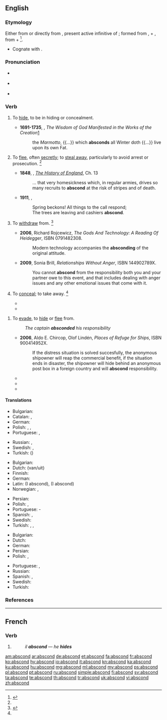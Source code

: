 ==English==

===Etymology===
Either from {{etyl|frm|en}} {{term|abscondre|lang=frm}} or directly from {{etyl|la|en}} {{term|abscondere|lang=la}}, present active infinitive of {{m|la|abscondō||hide}}; formed from {{term|abs|lang=la}}, {{term|ab||away|lang=la}} + {{m|la|condō||put together, store}}, from {{term|con||together|lang=la}} + {{m|la|dō||put}}<ref>{{R:CDOE|page=4}}</ref>.
* Cognate with {{term|sconce||a type of light fixture}}.

===Pronunciation===
* {{a|RP}} {{IPA|/əbˈskɒnd/|lang=en}}
* {{a|US}} {{IPA|/æbˈskɑnd/|/æbˈzkɑnd/|lang=en}}
* {{rhymes|ɒnd|lang=en}}

===Verb===
{{en-verb}}

# {{context|intransitive|reflexive|archaic|lang=en}} To [[hide]], to be in hiding or concealment.
#* '''1691-1735''', {{w|John Ray}}, ''The Wisdom of God Manifested in the Works of the Creation''[http://books.google.com/books?id=rRI5AAAAcAAJ&pg=PA300&dq=intitle:works+of+creation+inauthor:ray&hl=en&sa=X&ei=mpnNUZHMJ4Pu0gGZo4GICw&ved=0CDUQ6AEwAA#v=snippet&q=absconds&f=false]<!--The work was in editions while Ray was alive from 1691 to 1705. Google Books has the citation only in a 1735 edition.-->
#*: the ''Marmotto'', {{...}} which '''absconds''' all Winter doth {{...}} live upon its own Fat.<!--MW 1913 has "the marmot absconds all winter"-->
# {{context|intransitive|reflexive|lang=en}} To [[flee]], often [[secretly]]; to [[steal away]], particularly to avoid arrest or prosecution. {{defdate|From mid 16th century.}}<ref name=SOED/>
#* '''1848''', {{w|Thomas Babington Macaulay}}, ''[[w:The History of England from the Accession of James the Second|The History of England]]'', Ch. 13
#*: ... that very homesickness which, in regular armies, drives so many recruits to '''abscond''' at the risk of stripes and of death.
#* '''1911''', {{w|Ambrose Bierce}}, ''{{w|The Devil's Dictionary}}''
#*: Spring beckons! All things to the call respond;<br>The trees are leaving and cashiers '''abscond'''.
# {{context|intransitive|lang=en}} To [[withdraw]] from. {{defdate|From mid 16th century.}}<ref name=SOED>{{R:SOED5|page=8}}</ref>
#* '''2006''', Richard Rojcewicz, ''The Gods And Technology: A Reading Of Heidegger'', ISBN 0791482308.
#*: Modern technology accompanies the '''absconding''' of the original attitude.<!--What does this mean? It is a paraphrase of a translation of Heidegger.-->
#* '''2009''', Sonia Brill, ''Relationships Without Anger'', ISBN 144902789X.
#*: You cannot '''abscond''' from the responsibility both you and your partner owe to this event, and that includes dealing with anger issues and any other emotional issues that come with it.
# {{context|transitive|obsolete|lang=en}} To [[conceal]]; to take away. {{defdate|First attested in the late 16<sup>th</sup> century.}}<ref name=SOED/>
#* {{quote-book|title=treatise on the eye, the manner and phaenomena of vision| volume=2| author=William Porterfield| editor=G. Hamilton, John Balfour| year=1759 |passage=for having applied to the Side of the Head any thin black Body, such as the Brim of a Hat, so as it may '''abscond''' the Objects that are upon that Side }}
#* {{quote-book|title=The Buccaneers of America| page=161| books.google.com/books?isbn=1108024815| author={{w|John Esquemeling}}, Henry Powell| year_published=2010| year=1684| passage=They examined every prisoner by himself (who were in all about two hundred and fifty persons) where they had '''absconded''' the rest of their goods}}
<!--
#* '''2005''', [http://nrtw.org/b/nr_379.php news release], National Right to Work Legal Defense Foundation Inc, 15 February,
#*: “''They try to '''abscond''' his wages [...]''” not valid for attestation-->
# {{label|en|transitive}} To [[evade]], to [[hide]] or [[flee]] from.
#: ''The captain '''absconded''' his responsibility''
#* '''2006''', Aldo E. Chircop, Olof Lindén, ''Places of Refuge for Ships'', ISBN 900414952X.
#*: If the distress situation is solved succesfully, the anonymous shipowner will reap the commercial benefit, if the situation ends in disaster, the shipowner will hide behind an anonymous post box in a foreign country and will '''abscond''' responsibility.
#* {{quote-book| title=The Mystical Harvest| page=431| books.google.com/books?isbn=0595481140| author=Somar| year=2008| passage=The driver snatched a packet of cigarettes out of the glove compartment and '''absconded''' the driver's seat without a word}}
#* {{quote-book| title=Girls on the Verge: Debutante Dips, Drive-bys, and Other Initiations| page=29| books.google.com/books?isbn=1429981970| author=Vendela Vida| year=2007| passage=Those who evidently did not get invited back to their top choices have already '''absconded''' the scene, tripping in their high heels as they ran.}}
#* {{quote-book| title=Gangland Melbourne| page=47| books.google.com/books?isbn=0522858694| author=James Morton, Susanna Lobez| year=2011| passage=In 1939 she '''absconded''' her bail in Melbourne and went to New Zealand, where she also absconded on a charge of stealing diamonds.}}

====Translations====
{{trans-top|to withdraw from}}
* Bulgarian: {{t|bg|избягвам, отдръпвам се от}}
* Catalan: {{t+|ca|fugir}}, {{t+|ca|escapar-se}}
* German: {{l/de|sich}} {{t+|de|zurückziehen}}
* Polish: {{t+|pl|uniknąć}}, {{t|pl|uciec od}}, {{t|pl|ukryć się przed}}
* Portuguese: {{t+|pt|fugir}}, {{t+|pt|evadir}}
{{trans-mid}}
* Russian: {{t+|ru|уклоняться}}, {{t+|ru|избегать}}
* Swedish: {{t+|sv|avvika}}, {{t+|sv|lämna}}
* Turkish: ({{l/tr|geri}}) {{t+|tr|çekilmek}}
{{trans-bottom}}

{{trans-top|to depart secretly}}
* Bulgarian: {{t|bg|измъквам се, заминавам тайно}}
* Dutch: {{l/nl|heimelijk}} {{t+|nl|vertrekken}} (van/uit)
* Finnish: {{t+|fi|karata}}
* German: {{l/de|sich}} {{t|de|davonmachen}}
* Latin: {{t|la|lateo}} (I abscond), {{t|la|latito}} (I abscond)
* Norwegian: {{t+|no|rømme}}, {{t|no|stikke av}}
{{trans-mid}}
* Persian: {{t+|fa|گريختن|sc=fa-Arab}}
* Polish: {{t|pl|zbiec}}, {{t+|pl|uciec}}
* Portuguese: {{t+|pt|esconder}}-{{t+|pt|se}}
* Spanish: {{t+|es|fugar|alt=fugarse}}, {{t+|es|evadir|alt=evadirse}}
* Swedish: {{t+|sv|rymma}}
* Turkish: {{t+|tr|kaçmak}}, {{t+|tr|sıvışmak}} {{qualifier|colloquial}}, {{t+|tr|tüymek}} {{qualifier|colloquial}}
{{trans-bottom}}

{{trans-top|to hide (something)}}
* Bulgarian: {{t|bg|укривам се}}
* Dutch: {{t+|nl|wegrennen}}
* German: {{l/de|sich}} {{t+|de|verstecken}}
* Persian: {{t|fa|پنهان شدن|sc=fa-Arab}}
* Polish: {{t|pl|zbiec}}, {{t+|pl|uciec}}
{{trans-mid}}
* Portuguese: {{t+|pt|esconder}}, {{t+|pt|ocultar}}
* Russian: {{t+|ru|скрыва́ть|tr=skryvát'}}
* Spanish: {{t+|es|huir}}, {{t+|es|fugarse}}
* Swedish: {{t+|sv|gömma sig}}
* Turkish: {{t+|tr|saklanmak}}
{{trans-bottom}}

===References===
<references/>

----

==French==

===Verb===
{{fr-verb-form}}

# {{inflection of|abscondre||3|s|pres|indc|lang=fr}}
#: ''il '''abscond''''' &mdash; ''he '''hides'''''

[[am:abscond]]
[[ar:abscond]]
[[de:abscond]]
[[et:abscond]]
[[fa:abscond]]
[[fr:abscond]]
[[ko:abscond]]
[[hy:abscond]]
[[io:abscond]]
[[it:abscond]]
[[kn:abscond]]
[[ka:abscond]]
[[ku:abscond]]
[[hu:abscond]]
[[mg:abscond]]
[[ml:abscond]]
[[my:abscond]]
[[ps:abscond]]
[[pl:abscond]]
[[pt:abscond]]
[[ru:abscond]]
[[simple:abscond]]
[[fi:abscond]]
[[sv:abscond]]
[[ta:abscond]]
[[te:abscond]]
[[th:abscond]]
[[tr:abscond]]
[[uk:abscond]]
[[vi:abscond]]
[[zh:abscond]]